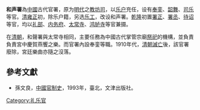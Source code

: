 '''和声署'''為[[中國|中國]]古代官署，原为[[明代|明代]]之[[教坊司|教坊司]]，以[[乐户|乐户]]充任，设有[[奉銮|奉銮]]、[[韶舞|韶舞]]、[[司乐|司乐]]等官。[[清|清]][[雍正|雍正]]初，除乐户籍，另选[[乐工|乐工]]，改设和声署。[[乾隆|乾隆]]初置[[署正|署正]]、[[署丞|署丞]]、[[待诏|待诏]]等官，均以[[礼部|礼部]]、[[内务府|内务府]]、[[太常寺|太常寺]]、[[鸿胪寺|鸿胪寺]]等官兼摄。

在[[清朝|清朝]]，和聲署與太常寺相同，主要任務為中國古代掌管宗廟[[祭祀|祭祀]]的機構，並負責負責宮中慶賀燕饗之樂。而官署內設奉銮等職。1910年代，[[清朝滅亡|清朝滅亡]]後，該官署廢除，宮廷樂曲亦隨之沒落。

==參考文獻==
*孫文良，[[中國官制史|中國官制史]]，1993年，臺北，文津出版社。 

{{Government-official-hist-stub}}
[[Category:礼乐官|Category:礼乐官]]